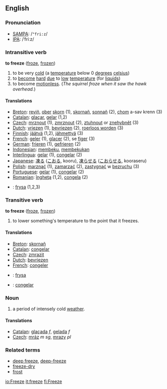 ==English==
=== Pronunciation ===
*[[w:SAMPA|SAMPA]]: /<tt>"fri:z</tt>/
*[[w:IPA|IPA]]: /ˈfriːz/

=== Intransitive verb ===

'''to freeze''' ([[froze]], [[frozen]])

# to be very [[cold]] (a [[temperature]] below 0 [[degree]]s [[celsius]])
# to [[become]] [[hard]] [[due]] to [[low]] [[temperature]] (for [[liquid]]s)
# to become [[motionless]].  (''The squirrel froze when it saw the hawk overhead.'')

==== Translations ====
*[[Breton]]: [[reviñ]], [[ober]] [[skorn]] (1), [[skornañ]], [[sonnañ]] (2), [[chom]] a-sav krenn (3)
*[[Catalan]]: [[glaçar]], [[gelar]] (1,2)
*[[Czech]]: [[mrznout]] (1), [[zmrznout]] (2), [[ztuhnout]] or [[znehybnět]] (3)
*[[Dutch]]: [[vriezen]] (1), [[bevriezen]] (2), [[roerloos worden]] (3)
*[[Finnish]]: [[jäätyä]] (1,2), [[jähmettyä]] (3)
*[[French]]: [[geler]] (1), [[glacer]] (2), se [[figer]] (3)
*[[German]]: [[frieren]] (1), [[gefrieren]] (2)
*[[Indonesian]]: [[beku|membeku]], [[beku|membekukan]]
*[[Interlingua]]: [[gelar]] (1), [[congelar]] (2)
*[[Japanese]]: [[凍る]] ([[こおる]], kooru), [[凍らせる]] ([[こおらせる]], kooraseru)
*[[Polish]]: [[marznąć]] (1), [[zamarzać]] (2), [[zastygnąć]] w [[bezruchu]] (3)
*[[Portuguese]]: [[gelar]] (1), [[congelar]] (2)
*[[Romanian]]: [[îngheţa]] (1,2), [[congela]] (2)
*{{sv}}: [[frysa]] (1,2,3)

=== Transitive verb ===

'''to freeze''' ([[froze]], [[frozen]])

# to lower something's temperature to the point that it freezes.

==== Translations ====
*[[Breton]]: [[skornañ]]
*[[Catalan]]: [[congelar]]
*[[Czech]]: [[zmrazit]]
*[[Dutch]]: [[bevriezen]]
*[[French]]: [[congeler]]
*{{sv}}: [[frysa]]
*{{pt}}: [[congelar]]

===Noun===

# a period of intensely cold [[weather]].

==== Translations ====
*[[Catalan]]: [[glaçada]] ''f'', [[gelada]] ''f''
*[[Czech]]: [[mráz]] ''m'' ''sg'', [[mrazy]]  ''pl''

===Related terms===
*[[deep freeze]], [[deep-freeze]]
*[[freeze-dry]]
*[[frost]]

[[io:Freeze]]
[[it:freeze]]
[[fi:Freeze]]